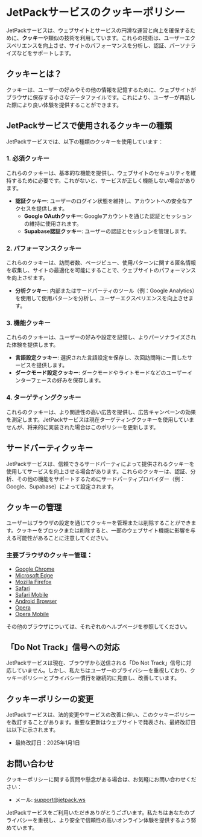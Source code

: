 # JetPackサービスのクッキーポリシー

JetPackサービスは、ウェブサイトとサービスの円滑な運営と向上を確保するために、**クッキー**や類似の技術を利用しています。これらの技術は、ユーザーエクスペリエンスを向上させ、サイトのパフォーマンスを分析し、認証、パーソナライズなどをサポートします。

## クッキーとは？

クッキーは、ユーザーの好みやその他の情報を記憶するために、ウェブサイトがブラウザに保存する小さなデータファイルです。これにより、ユーザーが再訪した際により良い体験を提供することができます。

## JetPackサービスで使用されるクッキーの種類

JetPackサービスでは、以下の種類のクッキーを使用しています：

### 1. 必須クッキー

これらのクッキーは、基本的な機能を提供し、ウェブサイトのセキュリティを維持するために必要です。これがないと、サービスが正しく機能しない場合があります。

- **認証クッキー**: ユーザーのログイン状態を維持し、アカウントへの安全なアクセスを提供します。
  - **Google OAuthクッキー**: Googleアカウントを通じた認証とセッションの維持に使用されます。
  - **Supabase認証クッキー**: ユーザーの認証とセッションを管理します。

### 2. パフォーマンスクッキー

これらのクッキーは、訪問者数、ページビュー、使用パターンに関する匿名情報を収集し、サイトの最適化を可能にすることで、ウェブサイトのパフォーマンスを向上させます。

- **分析クッキー**: 内部またはサードパーティのツール（例：Google Analytics）を使用して使用パターンを分析し、ユーザーエクスペリエンスを向上させます。

### 3. 機能クッキー

これらのクッキーは、ユーザーの好みや設定を記憶し、よりパーソナライズされた体験を提供します。

- **言語設定クッキー**: 選択された言語設定を保存し、次回訪問時に一貫したサービスを提供します。
- **ダークモード設定クッキー**: ダークモードやライトモードなどのユーザーインターフェースの好みを保存します。

### 4. ターゲティングクッキー

これらのクッキーは、より関連性の高い広告を提供し、広告キャンペーンの効果を測定します。JetPackサービスは現在ターゲティングクッキーを使用していませんが、将来的に実装された場合はこのポリシーを更新します。

## サードパーティクッキー

JetPackサービスは、信頼できるサードパーティによって提供されるクッキーを使用してサービスを向上させる場合があります。これらのクッキーは、認証、分析、その他の機能をサポートするためにサードパーティプロバイダー（例：Google、Supabase）によって設定されます。

## クッキーの管理

ユーザーはブラウザの設定を通じてクッキーを管理または削除することができます。クッキーをブロックまたは削除すると、一部のウェブサイト機能に影響を与える可能性があることに注意してください。

### 主要ブラウザのクッキー管理：

- [Google Chrome](https://support.google.com/chrome/answer/95647?hl=ja)
- [Microsoft Edge](https://support.microsoft.com/ja-jp/microsoft-edge/allow-cookies)
- [Mozilla Firefox](https://support.mozilla.org/ja/kb/cookies-information-websites-store-on-your-computer)
- [Safari](https://support.apple.com/ja-jp/guide/safari/sfri11471/mac)
- [Safari Mobile](https://support.apple.com/ja-jp/HT201265)
- [Android Browser](https://support.google.com/chrome/answer/114662?hl=ja)
- [Opera](https://help.opera.com/ja/latest/web-preferences/#cookies)
- [Opera Mobile](https://help.opera.com/ja/mobile/android/#privacy)

その他のブラウザについては、それぞれのヘルプページを参照してください。

## 「Do Not Track」信号への対応

JetPackサービスは現在、ブラウザから送信される「Do Not Track」信号に対応していません。しかし、私たちはユーザーのプライバシーを重視しており、クッキーポリシーとプライバシー慣行を継続的に見直し、改善しています。

## クッキーポリシーの変更

JetPackサービスは、法的変更やサービスの改善に伴い、このクッキーポリシーを改訂することがあります。重要な更新はウェブサイトで発表され、最終改訂日は以下に示されます。

- 最終改訂日：2025年1月1日

## お問い合わせ

クッキーポリシーに関する質問や懸念がある場合は、お気軽にお問い合わせください：

- メール: [support@jetpack.ws](mailto:support@jetpack.ws)

JetPackサービスをご利用いただきありがとうございます。私たちはあなたのプライバシーを重視し、より安全で信頼性の高いオンライン体験を提供するよう努めています。